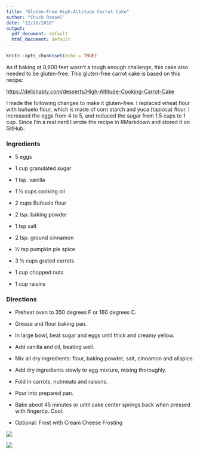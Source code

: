 ```yaml
---
title: "Gluten-Free High-Altitude Carrot Cake"
author: "Chuck Roesel"
date: "12/18/2018"
output:
  pdf_document: default
  html_document: default
---
```


```r
knitr::opts_chunk$set(echo = TRUE)
```

As if baking at 8,600 feet wasn't a tough enough challenge, this cake also
needed to be gluten-free. This gluten-free carrot cake is based on this recipe:

<https://delishably.com/desserts/High-Altitude-Cooking-Carrot-Cake>

I made the following changes to make it gluten-free. I replaced wheat flour with buñuelo flour, which is made of corn starch and yuca (tapioca) flour. I increased the eggs from 4 to 5, and reduced the sugar from 1.5 cups to 1 cup. Since I'm a real nerd I wrote the recipe in RMarkdown and stored it on GitHub.

### Ingredients

- 5 eggs

- 1 cup granulated sugar

- 1 tsp. vanilla

- 1 ½ cups cooking oil

- 2 cups Buñuelo flour

- 2 tsp. baking powder

- 1 tsp salt

- 2 tsp. ground cinnamon

- ½ tsp pumpkin pie spice

- 3 ½ cups grated carrots

- 1 cup chopped nuts

- 1 cup raisins

### Directions

- Preheat oven to 350 degrees F or 160 degrees C.

- Grease and flour baking pan.
- In large bowl, beat sugar and eggs until thick and creamy yellow.
- Add vanilla and oil, beating well.
- Mix all dry ingredients: flour, baking powder, salt, cinnamon and allspice.
- Add dry ingredients slowly to egg mixture, mixing thoroughly.
- Fold in carrots, nutmeats and raisons.
- Pour into prepared pan.
- Bake about 45 minutes or until cake center springs back when pressed with fingertip.
Cool.
- Optional: Frost with Cream Cheese Frosting


![](IMG_4127.jpg)

![](IMG_4128.jpg)